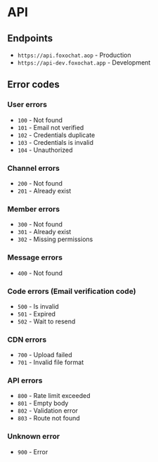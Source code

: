 # API

## Endpoints
- `https://api.foxochat.aop` - Production
- `https://api-dev.foxochat.app` - Development

## Error codes
### User errors
- `100` - Not found
- `101` - Email not verified
- `102` - Credentials duplicate
- `103` - Credentials is invalid
- `104` - Unauthorized

### Channel errors
- `200` - Not found
- `201` - Already exist

### Member errors
- `300` - Not found
- `301` - Already exist
- `302` - Missing permissions

### Message errors
- `400` - Not found

### Code errors (Email verification code)
- `500` - Is invalid
- `501` - Expired
- `502` - Wait to resend

### CDN errors
- `700` - Upload failed
- `701` - Invalid file format

### API errors
- `800` - Rate limit exceeded
- `801` - Empty body
- `802` - Validation error
- `803` - Route not found

### Unknown error
- `900` - Error
